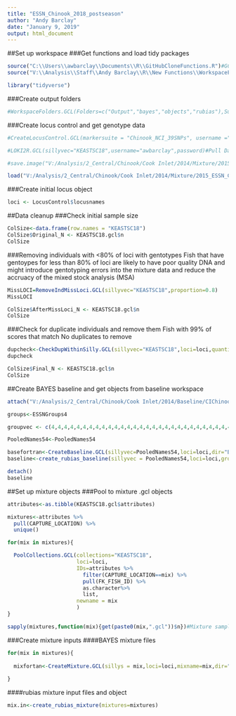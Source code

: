 ```yaml
---
title: "ESSN_Chinook_2018_postseason"
author: "Andy Barclay"
date: "January 9, 2019"
output: html_document
---
```


##Set up workspace
###Get functions and load tidy packages
```r

source("C:\\Users\\awbarclay\\Documents\\R\\GitHubCloneFunctions.R")#GCL functions
source("V:\\Analysis\\Staff\\Andy Barclay\\R\\New Functions\\WorkspaceFolders.GCL.R")#A function I wrote

library("tidyverse")

```

###Create output folders 
```r

#WorkspaceFolders.GCL(Folders=c("Output","bayes","objects","rubias"),Subfolders=list(bayes=c("baseline","mixture","control","output"),rubias=c("baseline","mixture","output")),wd=getwd())

```

###Create locus control and get genotype data
```r

#CreateLocusControl.GCL(markersuite = "Chinook_NCI_39SNPs", username ="awbarclay", password = password)#Locus control

#LOKI2R.GCL(sillyvec="KEASTSC18",username="awbarclay",password)#Pull Data from LOKI

#save.image("V:/Analysis/2_Central/Chinook/Cook Inlet/2014/Mixture/2015_ESSN_Chinook_redo/2015_ESSN_Chinook_redo.Rdata")

load("V:/Analysis/2_Central/Chinook/Cook Inlet/2014/Mixture/2015_ESSN_Chinook_redo/2015_ESSN_Chinook_redo.Rdata")

```

###Create initial locus object
```r

loci <- LocusControl$locusnames


```

##Data cleanup
###Check initial sample size
```r

ColSize<-data.frame(row.names = "KEASTSC18")
ColSize$Original_N <- KEASTSC18.gcl$n
ColSize

```

###Removing individuals with <80% of loci with gentotypes
Fish that have gentoypes for less than 80% of loci are likely to have poor quality DNA and might introduce gentotyping errors into the mixture data and reduce the accruacy of the mixed stock analysis (MSA)
```r

MissLOCI=RemoveIndMissLoci.GCL(sillyvec="KEASTSC18",proportion=0.8)
MissLOCI

ColSize$AfterMissLoci_N <- KEASTSC18.gcl$n
ColSize

```

###Check for duplicate individuals and remove them
Fish with 99% of scores that match
No duplicates to remove
```r

dupcheck<-CheckDupWithinSilly.GCL(sillyvec="KEASTSC18",loci=loci,quantile=NULL,minproportion=0.99)
dupcheck
```
```r
ColSize$Final_N <- KEASTSC18.gcl$n
ColSize

```

##Create BAYES baseline and get objects from baseline workspace
```r

attach("V:/Analysis/2_Central/Chinook/Cook Inlet/2014/Baseline/CIChinook2014Baseline.RData")

groups<-ESSNGroups4

groupvec <- c(4,4,4,4,4,4,4,4,4,4,4,4,4,4,4,4,4,4,4,4,4,4,4,4,4,4,4,4,4,4,4,4,4,4,4,4,4,1,1,1,2,1,2,1,1,1,2,2,3,4,4,4,4,4)

PooledNames54<-PooledNames54

basefortran<-CreateBaseline.GCL(sillyvec=PooledNames54,loci=loci,dir="BAYES/baseline",basename="CI54pops39loci",type="BAYES",groupvec=NULL)#BAYES
baseline<-create_rubias_baseline(sillyvec = PooledNames54,loci=loci,group_names = groups,groupvec = groupvec,baseline_name = "CI54pops39loci")#rubias

detach()
baseline
```

##Set up mixture objects
###Pool to mixture .gcl objects
```r

attributes<-as.tibble(KEASTSC18.gcl$attributes)

mixtures<-attributes %>% 
  pull(CAPTURE_LOCATION) %>% 
  unique()

for(mix in mixtures){

  PoolCollections.GCL(collections="KEASTSC18",
                      loci=loci,
                      IDs=attributes %>% 
                        filter(CAPTURE_LOCATION==mix) %>% 
                        pull(FK_FISH_ID) %>%
                        as.character%>% 
                        list,
                      newname = mix
                      )
}

sapply(mixtures,function(mix){get(paste0(mix,".gcl"))$n})#Mixture sample sizes

```
###Create mixture inputs
####BAYES mixture files
```r

for(mix in mixtures){
  
  mixfortan<-CreateMixture.GCL(sillys = mix,loci=loci,mixname=mix,dir="BAYES/mixture")
  
}

```
####rubias mixture input files and object
```r

mix.in<-create_rubias_mixture(mixtures=mixtures)

```


